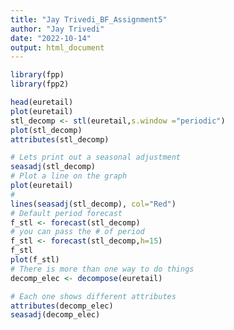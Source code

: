 ---
title: "Jay Trivedi_BF_Assignment5"
author: "Jay Trivedi"
date: "2022-10-14"
output: html_document
---
```{r}
library(fpp)
library(fpp2)

head(euretail)
plot(euretail)
stl_decomp <- stl(euretail,s.window ="periodic")
plot(stl_decomp)
attributes(stl_decomp)

# Lets print out a seasonal adjustment
seasadj(stl_decomp)
# Plot a line on the graph
plot(euretail)
#
lines(seasadj(stl_decomp), col="Red")
# Default period forecast
f_stl <- forecast(stl_decomp)
# you can pass the # of period
f_stl <- forecast(stl_decomp,h=15)
f_stl
plot(f_stl)
# There is more than one way to do things
decomp_elec <- decompose(euretail)

# Each one shows different attributes 
attributes(decomp_elec)
seasadj(decomp_elec)

```